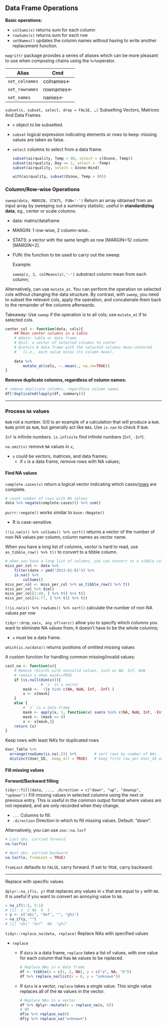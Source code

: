 ## Data Frame Operations

**Basic operations:**

- `colSums(x)` 	returns sum for each column
- `rowSums(x)` 	returns sum for each row
- `setNames()`	updates the column names without having to write another replacement function.



`magrittr` package provides a series of aliases which can be more pleasant to use when composing chains using the `%>%`operator.

| Alias        | Cmd        |
| ------------ | ---------- |
| `set_colnames` | colnames<- |
| `set_rownames` | rownames<- |
| `set_names`    | names<-    |

 


`subset(x, subset, select, drop = FALSE, …)` 	Subsetting Vectors, Matrices And Data Frames

- `x` 	 object to be subsetted.

- `subset`   logical expression indicating elements or rows to keep: missing values are taken as false.

- `select`   columns to select from a data frame.

  ```R
  subset(airquality, Temp > 80, select = c(Ozone, Temp))
  subset(airquality, Day == 1, select = -Temp)
  subset(airquality, select = Ozone:Wind)
  
  with(airquality, subset(Ozone, Temp > 80))
  ```

  


### Column/Row-wise Operations {-}

`sweep(data, MARGIN, STATS, FUN='-')` 	Return an array obtained from an input array by sweeping out a summary statistic; useful in <span class="env-green">**standardizing data**</span>, eg., center or scale columns.

* data: matrix/dataframe

* MARGIN: 1 row-wise, 2 column-wise..

* STATS: a vector with the same length as row \[MARGIN=1\]/ column \[MARGIN=2\].

* FUN: the function to be used to carry out the sweep.

  Example:

  `sweep(z, 2, colMeans(z),'-')`  substract column mean from each column;

Alternatively, can use `mutate_at`. You can perform the operation on selected cols without changing the data structure. By contrast, with `sweep`, you need to subset the relevant cols, apply the operation, and concatenate them back to the remainder of the columns afterwards.

Takeaway: Use `sweep` if the operation is to all cols; use `mutate_at` if to selected cols.

```r
center_col <- function(data, cols){
    ## Mean center columns in a table
    # @data: table or data frame
    # @col: a vector of selected columns to center
    # @return A data frame with the selected columns mean-centered 
    #   (i.e., each value minus its column mean).
    
    data %>% 
        mutate_at(cols, ~.-mean(., na.rm=TRUE))
}
```

**Remove duplicate columns, regardless of column names:**

```r
# remove duplicate columns, regardless column names
df[!duplicated(lapply(df, summary))] 
```


--------------------------------------------------------------------------------


### <span class="env-green">**Process `NA` values**</span>

`NaN` not a number.  0/0 is an example of a calculation that will produce a `NaN`. `NaN`s print as `NaN`, but generally act like `NA`s. Use `is.nan` to check if `NaN`.

`Inf` is infinite numbers. `is.infinite` find infinite numbers (`Inf`, `-Inf`).


`na.omit(x)` remove `NA` values in `x`;

-   `x` 	could be vectors, matrices, and data frames; 
    -   if `x` is a data frame, remove rows with NA values;

#### Find NA values {-}

`complete.cases(x)` 	return a logical vector indicating which cases/<u>rows</u> are complete.

```r
# count number of rows with NA values
data %>% negate(complete.cases)() %>% sum()
```

`purrr::negate()` works similar to `base::Negate()`

- R is case-sensitive.

`(!is.na(x)) %>% colSums() %>% sort()`  returns a vector of the number of non-NA values per column, column names as vector name.

When you have a long list of columns, vector is hard to read, use `as_tibble_row() %>% t()` to convert to a tibble column.

```r
# when you have a long list of columns, you can convert to a tibble column for best visualization.
miss_per_col <- data %>% 
    filter(date > ymd("2013-01-01")) %>% 
    is.na() %>% 
		colSums()
miss_per_col <- miss_per_col %>% as_tibble_row() %>% t()
miss_per_col %>% dim()
miss_per_col[1:40, ] %>% t() %>% t()
miss_per_col[41:77, ] %>% t() %>% t()
```



`(!is.na(x)) %>% rowSums() %>% sort()`  calculate the number of non-NA values per row

`tidyr::drop_na(x, any_of(vars))` 	allow you to specify which columns you want to eliminate NA values from; it doesn't have to be the whole columns;

-   `x` 	must be a data frame.


`which(is.na(data))` returns positions of omitted missing values

A custom function for handling common missing/invalid values:

```R
cast_na <- function(x){
    # Remove records with nonvalid values, such as NA, Inf, NaN 
    # remain x when mask==TRUE
    if (is.null(dim(x))){
				# `x` is a vector
      	mask <-  !(x %in% c(NA, NaN, Inf, -Inf) )
        x <- x[mask]
    }
    else {
        # `x` is a data.frame
        mask <- apply(x, 1, function(x) sum(x %in% c(NA, NaN, Inf, -Inf)))
        mask <- (mask == 0)
        x <- x[mask,]}
    return (x)
}
```




Keep rows with least NA's for duplicated rows

```r
User_Table %>%
  arrange(rowSums(is.na(.))) %>%        # sort rows by number of NAs
  distinct(User_ID, .keep_all = TRUE)   # keep first row per User_ID only
```


#### Fill missing values {-}

**Forward/Backward filling**

`tidyr::fill(data, ..., .direction = c("down", "up", "downup", "updown"))` Fill missing values in selected columns using the next or previous entry. This is useful in the common output format where values are not repeated, and are only recorded when they change.

-   `...` 	Columns to fill.
-   `.direction` Direction in which to fill missing values. Default: "down".

Alternatively, you can use `zoo::na.locf`

```r
# Last obs. carried forward
na.locf(x)                

# Next obs. carried backward
na.locf(x, fromLast = TRUE) 
```

`fromLast` defaults to `FALSE`, carry forward. If set to `TRUE`, carry backward.

--------------------------------------------------------------------------------

Replace with specific values

`dplyr::na_if(x, y)` 	that replaces any values in `x` that are equal to `y` with `NA`. It is useful if you want to convert an annoying value to `NA`.

```R
> na_if(1:5, 5:1)
# [1]  1  2 NA  4  5
> y <- c("abc", "def", "", "ghi")
> na_if(y, "")
# [1] "abc" "def"  NA  "ghi"
```

`tidyr::replace_na(data, replace)` Replace NAs with specified values

- `replace` 
 
  - If `data` is a data frame, `replace` takes a list of values, with one value for each column that has `NA` values to be replaced.

    ```R
    # Replace NAs in a data frame
    df <- tibble(x = c(1, 2, NA), y = c("a", NA, "b"))
    df %>% replace_na(list(x = 0, y = "unknown"))
    ```

  - If `data` is a vector, `replace` takes a single value. This single value replaces all of the `NA` values in the vector.

    ```R
    # Replace NAs in a vector
    df %>% dplyr::mutate(x = replace_na(x, 0))
    # OR
    df$x %>% replace_na(0)
    df$y %>% replace_na("unknown")
    ```
  
